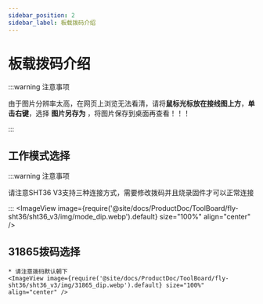 ```yaml
---
sidebar_position: 2
sidebar_label: 板载拨码介绍
---
```




# 板载拨码介绍

:::warning 注意事项

由于图片分辨率太高，在网页上浏览无法看清，请将**鼠标光标放在接线图上方**，**单击右键**，选择 **图片另存为** ，将图片保存到桌面再查看！！！

:::


## 工作模式选择

:::warning 注意事项

请注意SHT36 V3支持三种连接方式，需要修改拨码并且烧录固件才可以正常连接

:::
    <ImageView image={require('@site/docs/ProductDoc/ToolBoard/fly-sht36/sht36_v3/img/mode_dip.webp').default} size="100%" align="center" />

## 31865拨码选择

    * 请注意拨码默认朝下
    <ImageView image={require('@site/docs/ProductDoc/ToolBoard/fly-sht36/sht36_v3/img/31865_dip.webp').default} size="100%" align="center" />
